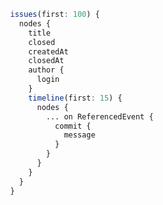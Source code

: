 ```r
        issues(first: 100) {
          nodes {
            title
            closed
            createdAt
            closedAt
            author {
              login
            }
            timeline(first: 15) {
              nodes {
                ... on ReferencedEvent {
                  commit {
                    message
                  }
                }
              }
            }
          }
        }
```

